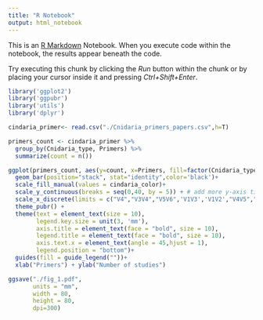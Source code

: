 ---
title: "R Notebook"
output: html_notebook
---

This is an [R Markdown](http://rmarkdown.rstudio.com) Notebook. When you execute code within the notebook, the results appear beneath the code. 

Try executing this chunk by clicking the *Run* button within the chunk or by placing your cursor inside it and pressing *Ctrl+Shift+Enter*. 
```{r}
library('ggplot2')
library('ggpubr')
library('utils')
library('dplyr')
```

```{r}
cindaria_primer<- read.csv("./Cnidaria_primers_papers.csv",h=T)

primers_count <- cindaria_primer %>%
  group_by(Cnidaria_type, Primers) %>%
  summarize(count = n())

ggplot(primers_count, aes(y=count, x=Primers, fill=factor(Cnidaria_type,levels=c('Jellyfish','Coral','Sea anemone','Hydrozoa'))))+
  geom_bar(position="stack", stat="identity",color='black')+
  scale_fill_manual(values = cindaria_color)+
  scale_y_continuous(breaks = seq(0,40, by = 5)) + # add more y-axis ticks
  scale_x_discrete(limits = c("V4","V3V4","V5V6",'V1V3','V1V2',"V4V5","V6","V6V8","V1V4",'V3'))+
  theme_pubr() +
  theme(text = element_text(size = 10),
        legend.key.size = unit(3, 'mm'),
        axis.title = element_text(face = "bold", size = 10),
        legend.title = element_text(face = "bold", size = 10),
        axis.text.x = element_text(angle = 45,hjust = 1),
        legend.position = "bottom")+
  guides(fill = guide_legend(""))+
  xlab("Primers") + ylab("Number of studies") 

ggsave("./fig_1.pdf",
       units = "mm", 
       width = 80, 
       height = 80,
       dpi=300)
```